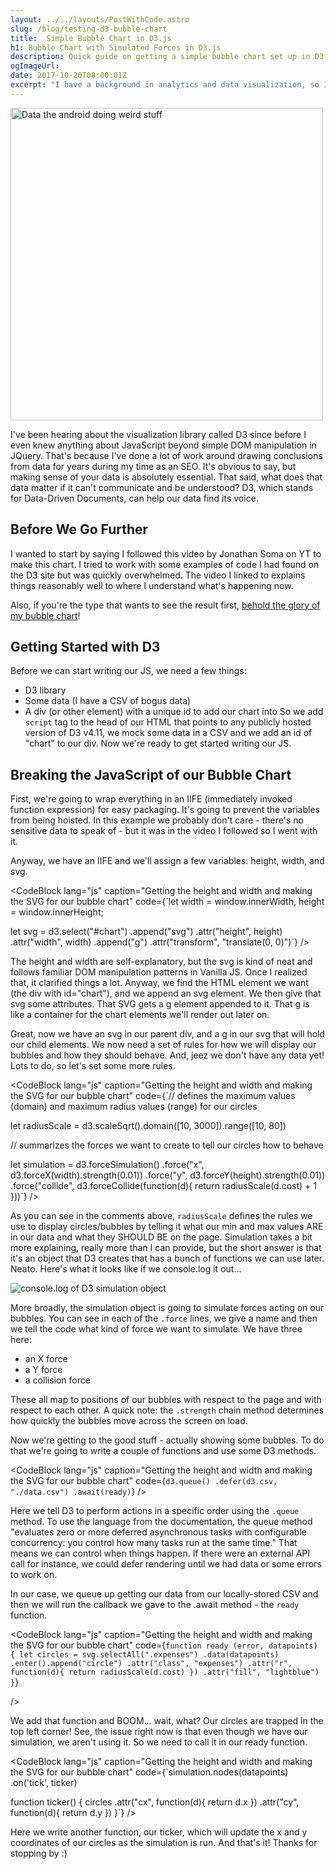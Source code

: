 ```yaml
---
layout: ../../layouts/PostWithCode.astro
slug: /blog/testing-d3-bubble-chart
title:  Simple Bubble Chart in D3.js
h1: Bubble Chart with Simulated Forces in D3.js
description: Quick guide on getting a simple bubble chart set up in D3.js.
ogImageUrl: 
date: 2017-10-20T08:00:01Z
excerpt: "I have a background in analytics and data visualization, so I made a bubble chart in D3."
---
```



<img src="https://media.giphy.com/media/i6X9HbM4bhJ8Q/giphy.gif" alt="Data the android doing weird stuff" width="500px" />

I've been hearing about the visualization library called D3 since before I even knew anything about JavaScript beyond simple DOM manipulation in JQuery. That's because I've done a lot of work around drawing conclusions from data for years during my time as an SEO. It's obvious to say, but making sense of your data is absolutely essential. That said, what does that data matter if it can't communicate and be understood? D3, which stands for Data-Driven Documents, can help our data find its voice.

## Before We Go Further

I wanted to start by saying I followed this video by Jonathan Soma on YT to make this chart. I tried to work with some examples of code I had found on the D3 site but was quickly overwhelmed. The video I linked to explains things reasonably well to where I understand what's happening now.

Also, if you're the type that wants to see the result first, <a href="/tests/bubble-chart-test.html" rel="nofollow">behold the glory of my bubble chart</a>!

## Getting Started with D3

Before we can start writing our JS, we need a few things:
- D3 library
- Some data (I have a CSV of bogus data)
- A div (or other element) with a unique id to add our chart into
So we add `script` tag to the head of our HTML that points to any publicly hosted version of D3 v4.11, we mock some data in a CSV and we add an id of "chart" to our div. Now we're ready to get started writing our JS.

## Breaking the JavaScript of our Bubble Chart
First, we're going to wrap everything in an IIFE (immediately invoked function expression) for easy packaging. It's going to prevent the variables from being hoisted. In this example we probably don't care - there's no sensitive data to speak of - but it was in the video I followed so I went with it.

Anyway, we have an IIFE and we'll assign a few variables: height, width, and svg.

<CodeBlock
  lang="js"
  caption="Getting the height and width and making the SVG for our bubble chart"
  code={`let width  = window.innerWidth, height = window.innerHeight;

let svg = d3.select("#chart")
  .append("svg")
  .attr("height", height)
  .attr("width", width)
  .append("g")
  .attr("transform", "translate(0, 0)")`}
/>

The height and width are self-explanatory, but the svg is kind of neat and follows familiar DOM manipulation patterns in Vanilla JS. Once I realized that, it clarified things a lot. Anyway, we find the HTML element we want (the div with id="chart"), and we append an svg element. We then give that svg some attributes. That SVG gets a g element appended to it. That g is like a container for the chart elements we'll render out later on.

Great, now we have an svg in our parent div, and a g in our svg that will hold our child elements. We now need a set of rules for how we will display our bubbles and how they should behave. And, jeez we don't have any data yet! Lots to do, so let's set some more rules.

<CodeBlock
  lang="js"
  caption="Getting the height and width and making the SVG for our bubble chart"
  code={`// defines the maximum values (domain) and maximum radius values (range) for our circles

let radiusScale = d3.scaleSqrt().domain([10, 3000]).range([10, 80])

// summarizes the forces we want to create to tell our circles how to behave

let simulation = d3.forceSimulation()
  .force("x", d3.forceX(width).strength(0.01))
  .force("y", d3.forceY(height).strength(0.01))
  .force("collide", d3.forceCollide(function(d){
    return radiusScale(d.cost) + 1
  }))`}
/>

As you can see in the comments above, `radiusScale` defines the rules we use to display circles/bubbles by telling it what our min and max values ARE in our data and what they SHOULD BE on the page. Simulation takes a bit more explaining, really more than I can provide, but the short answer is that it's an object that D3 creates that has a bunch of functions we can use later. Neato. Here's what it looks like if we console.log it out...

![console.log of D3 simulation object](/console-log-simulation-object.png "D3 simulation object in JS console")

More broadly, the simulation object is going to simulate forces acting on our bubbles. You can see in each of the `.force` lines, we give a name and then we tell the code what kind of force we want to simulate. We have three here:

- an X force
- a Y force
- a collision force

These all map to positions of our bubbles with respect to the page and with respect to each other. A quick note: the `.strength` chain method determines how quickly the bubbles move across the screen on load.

Now we're getting to the good stuff - actually showing some bubbles. To do that we're going to write a couple of functions and use some D3 methods.

<CodeBlock
  lang="js"
  caption="Getting the height and width and making the SVG for our bubble chart"
  code={`d3.queue()
  .defer(d3.csv, "./data.csv")
  .await(ready)`}
/>

Here we tell D3 to perform actions in a specific order using the `.queue` method. To use the language from the documentation, the queue method "evaluates zero or more deferred asynchronous tasks with configurable concurrency: you control how many tasks run at the same time." That means we can control when things happen. If there were an external API call for instance, we could defer rendering until we had data or some errors to work on.

In our case, we queue up getting our data from our locally-stored CSV and then we will run the callback we gave to the .await method - the `ready` function.

<CodeBlock
  lang="js"
  caption="Getting the height and width and making the SVG for our bubble chart"
  code={`function ready (error, datapoints) {
  let circles = svg.selectAll(".expenses")
    .data(datapoints)
    .enter().append("circle")
    .attr("class", "expenses")
    .attr("r", function(d){
      return radiusScale(d.cost)
    })
    .attr("fill", "lightblue")
}`}

/>

We add that function and BOOM... wait, what? Our circles are trapped in the top left corner! See, the issue right now is that even though we have our simulation, we aren't using it. So we need to call it in our ready function.

<CodeBlock
  lang="js"
  caption="Getting the height and width and making the SVG for our bubble chart"
  code={`simulation.nodes(datapoints)
  .on('tick', ticker)

function ticker() {
  circles
    .attr("cx", function(d){
      return d.x
     })
    .attr("cy", function(d){
      return d.y
    })
}`}
/>

Here we write another function, our ticker, which will update the x and y coordinates of our circles as the simulation is run. And that's it! Thanks for stopping by :)
